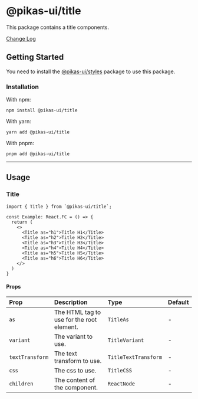 

<NextSeo title="Title" />

# @pikas-ui/title

This package contains a title components.

<a href="https://github.com/Achaak/pikas/blob/main/packages/ui/title/CHANGELOG.md">
  Change Log
</a>

## Getting Started

You need to install the <a href={stylesLink}>@pikas-ui/styles</a> package to use this package.

### Installation

With npm:

```
npm install @pikas-ui/title
```

With yarn:

```
yarn add @pikas-ui/title
```

With pnpm:

```
pnpm add @pikas-ui/title
```

---

## Usage

### Title

<TitleExample />

```tsx
import { Title } from `@pikas-ui/title`;

const Example: React.FC = () => {
  return (
    <>
      <Title as="h1">Title H1</Title>
      <Title as="h2">Title H2</Title>
      <Title as="h3">Title H3</Title>
      <Title as="h4">Title H4</Title>
      <Title as="h5">Title H5</Title>
      <Title as="h6">Title H6</Title>
    </>
  )
}
```


#### Props

| Prop            | Description                               | Type                 | Default |
| :-------------- | :---------------------------------------- | :------------------- | :------ |
| `as`            | The HTML tag to use for the root element. | `TitleAs`            | -       |
| `variant`       | The variant to use.                       | `TitleVariant`       | -       |
| `textTransform` | The text transform to use.                | `TitleTextTransform` | -       |
| `css`           | The css to use.                           | `TitleCSS`           | -       |
| `children`      | The content of the component.             | `ReactNode`          | -       |
